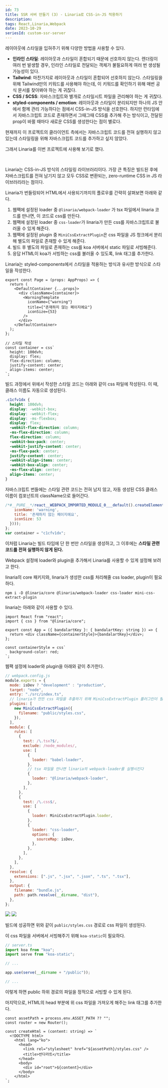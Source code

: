 ```yaml
---
id: 73
title: SSR 서버 만들기 (3) - Linaria로 CSS-in-JS 적용하기
description:
tags: React,Linaria,Webpack
date: 2023-10-29
seriesId: custom-ssr-server
---
```



레이아웃에 스타일을 입혀주기 위해 다양한 방법을 사용할 수 있다.

- **인라인 스타일**: 레이아웃과 스타일이 혼합되기 때문에 선호하지 않는다. 렌더링이 여러 번 발생할 경우, 인라인 스타일로 전달되는 객체가 불필요하게 여러 번 생성될 가능성이 있다.
- **Tailwind**: 마찬가지로 레이아웃과 스타일이 혼합되어 선호하지 않는다. 스타일링을 위해 Tailwind만의 키워드를 사용해야 하는데, 이 키워드를 확인하기 위해 매번 공식 문서를 찾아봐야 하는 게 귀찮다.
- **CSS / SCSS**: 자바스크립트와 별개로 스타일시트 파일을 관리해야 하는 게 귀찮다.
- **styled-components / emotion**: 레이아웃과 스타일이 분리되지만 하나의 JS 안에서 함께 관리 가능하다는 점에서 CSS-in-JS 방식을 선호한다. 하지만 런타임에서 자바스크립트 코드로 존재하면서 그때그때 CSS를 추가해 주는 방식이고, 전달된 prop이 바뀔 때마다 새로운 CSS를 생성한다는 점이 별로다.

현재까지 이 프로젝트의 클라이언트 측에서는 자바스크립트 코드를 전혀 실행하지 않고 있는데 스타일링을 위해 자바스크립트 코드를 추가하고 싶지 않았다.

그래서 Linaria를 이번 프로젝트에 사용해 보기로 했다.

<br />

Linaria는 CSS-in-JS 방식의 스타일링 라이브러리이다. 가장 큰 특징은 빌드된 후에 자바스크립트를 전혀 남기지 않고 모두 CSS로 변환되는, zero-runtime CSS in JS 라이브러리라는 점이다.

Linaria가 번들링되어 HTML에서 사용되기까지의 플로우를 간략히 살펴보면 아래와 같다.

1. 웹팩에 설정된 loader 중 `@linaria/webpack-loader` 가 tsx 파일에서 linaria 코드를 만나면, 이 코드로 css를 만든다.
2. 웹팩에 설정된 loader 중 `css-loader`가 linaria가 만든 css를 자바스크립트로 불러올 수 있게 해준다.
3. 웹팩에 설정된 plugin 중 `MiniCssExtractPlugin`은 css 파일을 JS 청크에서 분리해 별도의 파일로 존재할 수 있게 해준다.
4. 빌드 후 별도의 파일로 존재하는 css를 koa 서버에서 static 파일로 서빙해준다.
5. 응답 HTML이 koa가 서빙하는 css를 불러올 수 있도록, link 태그를 추가한다.

<WavyLine size="8" />

Linaria는 styled-components에서 스타일을 적용하는 방식과 유사한 방식으로 스타일을 작성한다.

```tsx
export const Page = (props: AppProps) => {
  return (
    <DefaultContainer {...props}>
      <div className={container}>
        <WarningTemplate
          iconName={"warning"}
          title={"존재하지 않는 페이지에요"}
          iconSize={53}
        />
      </div>
    </DefaultContainer>
  );
};

// 스타일 작성
const container = css`
  height: 100dvh;
  display: flex;
  flex-direction: column;
  justify-content: center;
  align-items: center;
`;
```

빌드 과정에서 위에서 작성한 스타일 코드는 아래와 같이 css 파일에 작성된다. 이 때, 클래스 이름도 자동으로 생성된다.

```css
.c1cfv1dx {
  height: 100dvh;
  display: -webkit-box;
  display: -webkit-flex;
  display: -ms-flexbox;
  display: flex;
  -webkit-flex-direction: column;
  -ms-flex-direction: column;
  flex-direction: column;
  -webkit-box-pack: center;
  -webkit-justify-content: center;
  -ms-flex-pack: center;
  justify-content: center;
  -webkit-align-items: center;
  -webkit-box-align: center;
  -ms-flex-align: center;
  align-items: center;
}
```

자바스크립트 번들에는 스타일 관련 코드는 전혀 남지 않고, 자동 생성된 CSS 클래스 이름이 컴포넌트의 className으로 들어간다.

```js
/*#__PURE__*/react__WEBPACK_IMPORTED_MODULE_0___default().createElement(_components_template_WarningTemplate__WEBPACK_IMPORTED_MODULE_1__.WarningTemplate, {
    iconName: 'warning',
    title: '존재하지 않는 페이지에요',
    iconSize: 53
  })));
};
var container = "c1cfv1dx";
```

이처럼 Linaria는 빌드 타임에 단 한 번만 스타일을 생성하고, 그 이후에는 <b>스타일 관련 코드를 전혀 실행하지 않게 된다.</b>

<WavyLine size="8" />

Webpack 설정에 loader와 plugin을 추가해서 Linaria를 사용할 수 있게 설정해 보려고 한다.

linaria의 core 패키지와, linaria가 생성한 css를 처리해줄 css loader, plugin이 필요하다.

```
npm i -D @linaria/core @linaria/webpack-loader css-loader mini-css-extract-plugin
```

linaria는 아래와 같이 사용할 수 있다.

```tsx
import React from "react";
import { css } from "@linaria/core";

export const App = ({ bandalartKey }: { bandalartKey: string }) => {
  return <div className={containerStyle}>{bandalartKey}</div>;
};

const containerStyle = css`
  background-color: red;
`;
```

웹팩 설정에 loader와 plugin을 아래와 같이 추가한다.

```js
// webpack.config.js
module.exports = {
  mode: isDev ? "development" : "production",
  target: "node",
  entry: "./src/index.ts",
  // linaria가 만든 css 파일을 추출하기 위해 MiniCssExtractPlugin 플러그인이 필요하다
  plugins: [
    new MiniCssExtractPlugin({
      filename: "public/styles.css",
    }),
  ],
  module: {
    rules: [
      {
        test: /\.tsx?$/,
        exclude: /node_modules/,
        use: [
          {
            loader: "babel-loader",
          },
          // tsx 파일을 만나면 linaria의 webpack-loader를 실행시킨다
          {
            loader: "@linaria/webpack-loader",
          },
        ],
      },
      {
        test: /\.css$/,
        use: [
          {
            loader: MiniCssExtractPlugin.loader,
          },
          {
            loader: "css-loader",
            options: {
              sourceMap: isDev,
            },
          },
        ],
      },
    ],
  },
  resolve: {
    extensions: [".js", ".jsx", ".json", ".ts", ".tsx"],
  },
  output: {
    filename: "bundle.js",
    path: path.resolve(__dirname, "dist"),
  },
};
```

![](/image/73/img.png)
![](/image/73/img_1.png)

빌드에 성공하면 위와 같이 `public/styles.css` 경로로 css 파일이 생성된다.

이 css 파일을 서버에서 서빙해주기 위해 `koa-static`이 필요하다.

```ts
// server.ts
import koa from "koa";
import serve from "koa-static";

// ...

app.use(serve(__dirname + "/public"));

// ...
```

이렇게 하면 public 하위 경로의 파일을 정적으로 서빙할 수 있게 된다.

마지막으로, HTML의 head 부분에 위 css 파일을 가져오게 해주는 link 태그를 추가한다.

```tsx
const assetPath = process.env.ASSET_PATH ?? "";
const router = new Router();

const createHtml = (content: string) => `
  <!DOCTYPE html>
	<html lang="ko">
	  <head>
        <link rel="stylesheet" href="${assetPath}/styles.css" />
	    <title>반다라트</title>
	  </head>
	  <body>
	    <div id="root">${content}</div>
	  </body>
	</html>
`;
```
